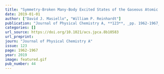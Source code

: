 ```yaml
---
title: "Symmetry-Broken Many-Body Excited States of the Gaseous Atomic Double-Well Bose–Einstein Condensate"
date: 2019-01-01
author: ["David J. Masiello", "William P. Reinhardt"]
publication: "Journal of Physical Chemistry A, **123**, _pp. 1962-1967_ (2019)."
categories: []
url_source: https://doi.org/10.1021/acs.jpca.8b10583
url_preprint: 
journ: "Journal of Physical Chemistry A"
issue: 123
page: 1962-1967
year: 2019
image: featured.gif
pub_number: 44
---
```

